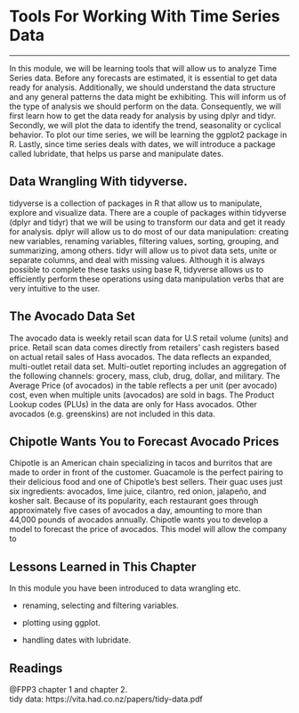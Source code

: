 # Tools For Working With Time Series Data

------------------------------------------------------------------------

In this module, we will be learning tools that will allow us to analyze Time Series data. Before any forecasts are estimated, it is essential to get data ready for analysis. Additionally, we should understand the data structure and any general patterns the data might be exhibiting. This will inform us of the type of analysis we should perform on the data. Consequently, we will first learn how to get the data ready for analysis by using dplyr and tidyr. Secondly, we will plot the data to identify the trend, seasonality or cyclical behavior. To plot our time series, we will be learning the ggplot2 package in R. Lastly, since time series deals with dates, we will introduce a package called lubridate, that helps us parse and manipulate dates.

## Data Wrangling With tidyverse.

tidyverse is a collection of packages in R that allow us to manipulate, explore and visualize data. There are a couple of packages within tidyverse (dplyr and tidyr) that we will be using to transform our data and get it ready for analysis. dplyr will allow us to do most of our data manipulation: creating new variables, renaming variables, filtering values, sorting, grouping, and summarizing, among others. tidyr will allow us to pivot data sets, unite or separate columns, and deal with missing values. Although it is always possible to complete these tasks using base R, tidyverse allows us to efficiently perform these operations using data manipulation verbs that are very intuitive to the user.

## The Avocado Data Set

The avocado data is weekly retail scan data for U.S retail volume (units) and price. Retail scan data comes directly from retailers' cash registers based on actual retail sales of Hass avocados. The data reflects an expanded, multi-outlet retail data set. Multi-outlet reporting includes an aggregation of the following channels: grocery, mass, club, drug, dollar, and military. The Average Price (of avocados) in the table reflects a per unit (per avocado) cost, even when multiple units (avocados) are sold in bags. The Product Lookup codes (PLUs) in the data are only for Hass avocados. Other avocados (e.g. greenskins) are not included in this data.

## Chipotle Wants You to Forecast Avocado Prices

Chipotle is an American chain specializing in tacos and burritos that are made to order in front of the customer. Guacamole is the perfect pairing to their delicious food and one of Chipotle's best sellers. Their guac uses just six ingredients: avocados, lime juice, cilantro, red onion, jalapeño, and kosher salt. Because of its popularity, each restaurant goes through approximately five cases of avocados a day, amounting to more than 44,000 pounds of avocados annually. Chipotle wants you to develop a model to forecast the price of avocados. This model will allow the company to

## Lessons Learned in This Chapter

In this module you have been introduced to data wrangling etc.

-   renaming, selecting and filtering variables.

-   plotting using ggplot.

-   handling dates with lubridate.

## Readings

@FPP3 chapter 1 and chapter 2.\
tidy data: https://vita.had.co.nz/papers/tidy-data.pdf
